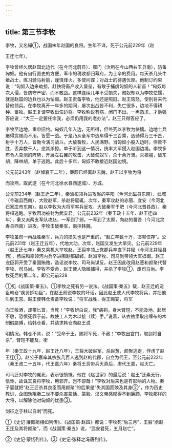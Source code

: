```yaml
---
---
---
```

title: 第三节李牧
---



李牧，又名繓①，战国末年赵国的良将。生年不详，死于公元前229年（赵

王迁七年）。

李牧曾经久居赵国北边代（在今河北蔚县）、雁门（治所在今山西右玉县南），防备匈奴。他有自行置吏的方便，军市的税收都归幕府，为士卒的费用。每天杀几头牛飨战士，练习骑马射箭，谨慎烽火，多使间谍；对战士的待遇优厚。他制订约束说：“匈奴入边来劫掠，赶快将畜产收入堡垒，有敢于捕虏匈奴的人斩首！”匈奴每次入侵，皆防守严密，而不敢战。这样连续几年不受损失，匈奴却以为李牧怯懦，就是赵国的边兵也以为怯弱。赵王责备李牧，他还是照旧。赵王恼怒，使别将来代替他领兵。在李牧离开一年多的期间，屡次出战皆不利，失亡很多，边地不得耕种、畜牧。赵王复请李牧出任边将。李牧称说有病，闭门不出。一再恳求，才勉强答应说：“大王一定要任命我，必须仍用我的老办法”。赵王只得答应了。

李牧至边地，重申旧约。匈奴几年入边，无所得，但终究以李牧为怯懦。边地士兵屡得赏赐而不用，皆愿一战。于是乃从全军中选车得千三百乘，选骑得万三千匹，射手十万人，皆勒令演习战斗。大放畜牧，人民满野。当匈奴小股入边时，佯败不胜，丢弃数千人，恣其杀掠。单于听到这一情况，统率大军侵入赵国边境。李牧多布令人莫测的阵势，开展左右翼的攻击，大破匈奴军，杀十余万骑。灭襜褴，破东胡，降林胡，单于逃跑。此后十多年，匈奴不敢接近赵国边境。

公元前243年（赵悼襄王二年），廉颇已经离赵去魏，赵王以李牧为将

而攻燕，取武遂（在今河北徐水县西遂城）、方城。

公元前234年（赵王迁二年），秦派桓领兵进攻赵的平阳（今河北磁县东南）、武城（今磁县西南）、大败赵军，杀赵将扈辄。次年，秦军攻赵的赤丽、宜安（今河北石家庄市东南）。赵以李牧为大将军率兵反攻，大破秦军于肥（今河北晋县西），秦将桓逃跑。李牧因功被封为武安君。公元前232年（秦王政十五年、赵王迁四年），秦又派两支军队攻赵，一军到了邺，一军到了太原，向赵的番吾（今河北灵寿县西南）进攻。李牧击破秦军，南拒韩魏。

李牧虽然一再战胜秦军，兵力的损失也是严重的，“赵亡卒数十万，邯郸仅存”。公元前231年（赵王迁五年），代地大动。次年，赵国又发生大旱灾。公元前229年（赵王迁七年）秦又乘机大举攻赵，王翦率领上党郡兵卒直下井陉（今河北井陉县西），杨端和率领河内兵卒进围赵都邯郸。赵派李牧、司马尚带领大军抵御。赵王宠臣郭开受了秦国贿赂，造谣说李牧、司马尚谋反。赵王因此改用赵葱和颜聚代替李牧、司马尚。李牧不受命，赵王使人隐微捕得，并杀了李牧①，废司马尚。李牧死后的第二年，即公元前228

①见《战国策·秦五》。①李牧之死有另一说法。《战国策·秦五》载，赵王迁的宠臣韩仓“疾贤妒功臣”，在赵王前说李牧的坏话，因此赵王使人代李牧将兵，并把他叫到王宫。赵王使韩仓责备李牧说：“将军战胜，得王赐宴，将军

向王敬酒，却带匕首，当死！”李牧辨白说，我“病钩，身大臂短，不能及地，起居不敬，恐惧死罪于前，故使工人为木以接（续）手。”说着，从衣袖里取出缠布的木制假胳膊，给韩仓看，并请求韩仓向赵王说

明情况。韩仓不肯，说：“受命于王，赐将军死，不赦！”李牧出宫门，取剑将自杀”，臂短不能及，衔

年（秦王政十九年，赵王迁八年），王翦大破赵军，杀赵葱，颜聚逃走，俘虏了赵王迁①。赵公子嘉率其宗族几百人逃到赵的代郡，自立为代王，至公元前222年（秦王政二十五年，代王嘉六年）秦将王贲带兵灭燕后，虏代王嘉，赵灭亡。

司马迁对李牧的冤死，表示很愤慨，他在《赵世家》的最后说：赵王“迁素无行，信谗，故诛其良将李牧，用郭开。岂不谬哉！”李牧对后来也是有影响的人物。秦子婴就把“赵王迁杀其良臣而用颜聚”的后果是“失其国而殃及其身②”，作为历史教训，企图劝阻秦二世不要杀害蒙恬、蒙毅。汉文帝感叹得不到廉颇、李牧那样的大将，以解除他对匈奴的忧患③。

剑征之于柱以自刺”而死。

①《史记·廉颇蔺相如列传》、《战国策·赵四》都说：李牧死“后三月”，王翦“虏赵王迁及其将颜聚”，而《战国策·秦五》说，“武安君死，五月赵亡”。

②《史记·蒙恬列传》。③《史记·张释之冯唐列传》。